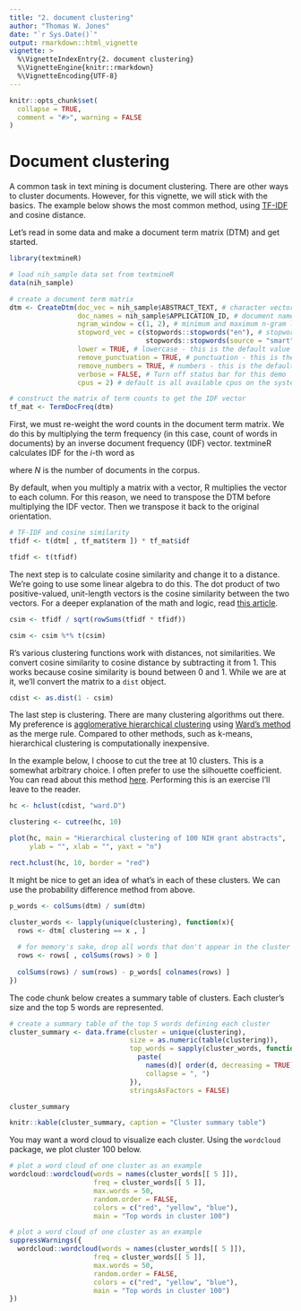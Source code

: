 ```yaml
---
title: "2. document clustering"
author: "Thomas W. Jones"
date: "`r Sys.Date()`"
output: rmarkdown::html_vignette
vignette: >
  %\VignetteIndexEntry{2. document clustering}
  %\VignetteEngine{knitr::rmarkdown}
  %\VignetteEncoding{UTF-8}
---
```


```r
knitr::opts_chunk$set(
  collapse = TRUE,
  comment = "#>", warning = FALSE
)
```

# Document clustering

A common task in text mining is document clustering. There are other ways to cluster documents. However, for this vignette, we will stick with the basics. The example below shows the most common method, using [TF-IDF](https://en.wikipedia.org/wiki/Tf–idf) and cosine distance. 

Let's read in some data and make a document term matrix (DTM) and get started.

```r
library(textmineR)

# load nih_sample data set from textmineR
data(nih_sample)

# create a document term matrix 
dtm <- CreateDtm(doc_vec = nih_sample$ABSTRACT_TEXT, # character vector of documents
                 doc_names = nih_sample$APPLICATION_ID, # document names
                 ngram_window = c(1, 2), # minimum and maximum n-gram length
                 stopword_vec = c(stopwords::stopwords("en"), # stopwords from tm
                                  stopwords::stopwords(source = "smart")), # this is the default value
                 lower = TRUE, # lowercase - this is the default value
                 remove_punctuation = TRUE, # punctuation - this is the default
                 remove_numbers = TRUE, # numbers - this is the default
                 verbose = FALSE, # Turn off status bar for this demo
                 cpus = 2) # default is all available cpus on the system

# construct the matrix of term counts to get the IDF vector
tf_mat <- TermDocFreq(dtm)

```


First, we must re-weight the word counts in the document term matrix. We do this by multiplying the term frequency (in this case, count of words in documents) by an inverse document frequency (IDF) vector. textmineR calculates IDF for the $i$-th word as

\begin{align}
  IDF_i = ln\big(\frac{N}{\sum_{j = 1}^N C(word_i, doc_j)}\big)
\end{align}

where $N$ is the number of documents in the corpus. 

By default, when you multiply a matrix with a vector, R multiplies the vector to each column. For this reason, we need to transpose the DTM before multiplying the IDF vector. Then we transpose it back to the original orientation.

```r

# TF-IDF and cosine similarity
tfidf <- t(dtm[ , tf_mat$term ]) * tf_mat$idf

tfidf <- t(tfidf)

```

The next step is to calculate cosine similarity and change it to a distance. We're going to use some linear algebra to do this. The dot product of two positive-valued, unit-length vectors is the cosine similarity between the two vectors. For a deeper explanation of the math and logic, read [this article](https://anythingbutrbitrary.blogspot.com/2013/03/build-search-engine-in-20-minutes-or.html).

```r

csim <- tfidf / sqrt(rowSums(tfidf * tfidf))

csim <- csim %*% t(csim)

```

R's various clustering functions work with distances, not similarities. We convert cosine similarity to cosine distance by subtracting it from $1$. This works because cosine similarity is bound between $0$ and $1$. While we are at it, we'll convert the matrix to a `dist` object.

```r

cdist <- as.dist(1 - csim)

```

The last step is clustering. There are many clustering algorithms out there. My preference is [agglomerative hierarchical clustering](https://en.wikipedia.org/wiki/Hierarchical_clustering) using [Ward's method](https://en.wikipedia.org/wiki/Ward%27s_method) as the merge rule. Compared to other methods, such as k-means, hierarchical clustering is computationally inexpensive. 

In the example below, I choose to cut the tree at $10$ clusters. This is a somewhat arbitrary choice. I often prefer to use the silhouette coefficient. You can read about this method [here](http://www.sthda.com/english/articles/29-cluster-validation-essentials/96-determining-the-optimal-number-of-clusters-3-must-know-methods/). Performing this is an exercise I'll leave to the reader.

```r

hc <- hclust(cdist, "ward.D")

clustering <- cutree(hc, 10)

plot(hc, main = "Hierarchical clustering of 100 NIH grant abstracts",
     ylab = "", xlab = "", yaxt = "n")

rect.hclust(hc, 10, border = "red")

```

It might be nice to get an idea of what's in each of these clusters. We can use the probability difference method from above. 


```r
p_words <- colSums(dtm) / sum(dtm)

cluster_words <- lapply(unique(clustering), function(x){
  rows <- dtm[ clustering == x , ]
  
  # for memory's sake, drop all words that don't appear in the cluster
  rows <- rows[ , colSums(rows) > 0 ]
  
  colSums(rows) / sum(rows) - p_words[ colnames(rows) ]
})

```

The code chunk below creates a summary table of clusters. Each cluster's size and the top 5 words are represented. 

```r
# create a summary table of the top 5 words defining each cluster
cluster_summary <- data.frame(cluster = unique(clustering),
                              size = as.numeric(table(clustering)),
                              top_words = sapply(cluster_words, function(d){
                                paste(
                                  names(d)[ order(d, decreasing = TRUE) ][ 1:5 ], 
                                  collapse = ", ")
                              }),
                              stringsAsFactors = FALSE)

```

```r
cluster_summary
```

```r
knitr::kable(cluster_summary, caption = "Cluster summary table")
```


You may want a word cloud to visualize each cluster. Using the `wordcloud` package, we plot cluster 100 below.

```r
# plot a word cloud of one cluster as an example
wordcloud::wordcloud(words = names(cluster_words[[ 5 ]]), 
                     freq = cluster_words[[ 5 ]], 
                     max.words = 50, 
                     random.order = FALSE, 
                     colors = c("red", "yellow", "blue"),
                     main = "Top words in cluster 100")
```



```r
# plot a word cloud of one cluster as an example
suppressWarnings({
  wordcloud::wordcloud(words = names(cluster_words[[ 5 ]]), 
                     freq = cluster_words[[ 5 ]], 
                     max.words = 50, 
                     random.order = FALSE, 
                     colors = c("red", "yellow", "blue"),
                     main = "Top words in cluster 100")
})

```

